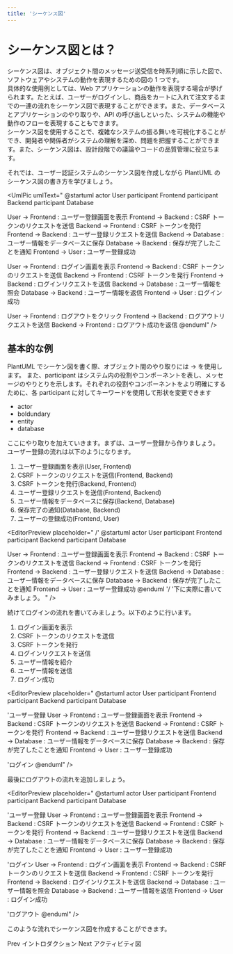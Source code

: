```yaml
---
title: 'シーケンス図'
---
```


# シーケンス図とは？

シーケンス図は、オブジェクト間のメッセージ送受信を時系列順に示した図で、ソフトウェアやシステムの動作を表現するための図の 1 つです。  
具体的な使用例としては、Web アプリケーションの動作を表現する場合が挙げられます。たとえば、ユーザーがログインし、商品をカートに入れて注文するまでの一連の流れをシーケンス図で表現することができます。また、データベースとアプリケーションのやり取りや、API の呼び出しといった、システムの機能や動作のフローを表現することもできます。  
シーケンス図を使用することで、複雑なシステムの振る舞いを可視化することができ、開発者や関係者がシステムの理解を深め、問題を把握することができます。また、シーケンス図は、設計段階での議論やコードの品質管理に役立ちます。

それでは、ユーザー認証システムのシーケンス図を作成しながら PlantUML のシーケンス図の書き方を学びましょう。

<UmlPic umlText="
@startuml
actor User
participant Frontend
participant Backend
participant Database

User -> Frontend : ユーザー登録画面を表示
Frontend -> Backend : CSRF トークンのリクエストを送信
Backend -> Frontend : CSRF トークンを発行
Frontend -> Backend : ユーザー登録リクエストを送信
Backend -> Database : ユーザー情報をデータベースに保存
Database -> Backend : 保存が完了したことを通知
Frontend -> User : ユーザー登録成功

User -> Frontend : ログイン画面を表示
Frontend -> Backend : CSRF トークンのリクエストを送信
Backend -> Frontend : CSRF トークンを発行
Frontend -> Backend : ログインリクエストを送信
Backend -> Database : ユーザー情報を照会
Database -> Backend : ユーザー情報を返信
Frontend -> User : ログイン成功

User -> Frontend : ログアウトをクリック
Frontend -> Backend : ログアウトリクエストを送信
Backend -> Frontend : ログアウト成功を返信
@enduml" />

## 基本的な例

PlantUML でシーケン図を書く際、オブジェクト間のやり取りには -> を使用します。
また、participant はシステム内の役割やコンポーネントを表し、メッセージのやりとりを示します。それぞれの役割やコンポーネントをより明確にするために、各 participant に対してキーワードを使用して形状を変更できます

- actor
- boldundary
- entity
- database

<EditorPreview
  placeholder="
  /'
  ユーザー認証には
  User(Actor)
  Participant(Frontend, Backend, Database)
  があります。
  '/
  '下に実際に書いてみましょう。
  "
/>

ここにやり取りを加えていきます。まずは、ユーザー登録から作りましょう。
ユーザー登録の流れは以下のようになります。

1. ユーザー登録画面を表示(User, Frontend)
2. CSRF トークンのリクエストを送信(Frontend, Backend)
3. CSRF トークンを発行(Backend, Frontend)
4. ユーザー登録リクエストを送信(Frontend, Backend)
5. ユーザー情報をデータベースに保存(Backend, Database)
6. 保存完了の通知(Database, Backend)
7. ユーザーの登録成功(Frontend, User)

<EditorPreview
  placeholder="
  /'
  @startuml
  actor User
  participant Frontend
  participant Backend
  participant Database

User -> Frontend : ユーザー登録画面を表示
Frontend -> Backend : CSRF トークンのリクエストを送信
Backend -> Frontend : CSRF トークンを発行
Frontend -> Backend : ユーザー登録リクエストを送信
Backend -> Database : ユーザー情報をデータベースに保存
Database -> Backend : 保存が完了したことを通知
Frontend -> User : ユーザー登録成功
@enduml
'/
'下に実際に書いてみましょう。
"
/>

続けてログインの流れを書いてみましょう。以下のように行います。

1. ログイン画面を表示
2. CSRF トークンのリクエストを送信
3. CSRF トークンを発行
4. ログインリクエストを送信
5. ユーザー情報を紹介
6. ユーザー情報を送信
7. ログイン成功

<EditorPreview 
placeholder="
@startuml
actor User
participant Frontend
participant Backend
participant Database

'ユーザー登録
User -> Frontend : ユーザー登録画面を表示
Frontend -> Backend : CSRF トークンのリクエストを送信
Backend -> Frontend : CSRF トークンを発行
Frontend -> Backend : ユーザー登録リクエストを送信
Backend -> Database : ユーザー情報をデータベースに保存
Database -> Backend : 保存が完了したことを通知
Frontend -> User : ユーザー登録成功

'ログイン
@enduml"
/>

最後にログアウトの流れを追加しましょう。

<EditorPreview 
placeholder="
@startuml
actor User
participant Frontend
participant Backend
participant Database

'ユーザー登録
User -> Frontend : ユーザー登録画面を表示
Frontend -> Backend : CSRF トークンのリクエストを送信
Backend -> Frontend : CSRF トークンを発行
Frontend -> Backend : ユーザー登録リクエストを送信
Backend -> Database : ユーザー情報をデータベースに保存
Database -> Backend : 保存が完了したことを通知
Frontend -> User : ユーザー登録成功

'ログイン
User -> Frontend : ログイン画面を表示
Frontend -> Backend : CSRF トークンのリクエストを送信
Backend -> Frontend : CSRF トークンを発行
Frontend -> Backend : ログインリクエストを送信
Backend -> Database : ユーザー情報を照会
Database -> Backend : ユーザー情報を返信
Frontend -> User : ログイン成功

'ログアウト
@enduml"
/>

このような流れでシーケンス図を作成することができます。

<Link href='/learn/'>Prev イントロダクション</Link>

<Link href='/learn/activity'>Next アクティビティ図</Link>
